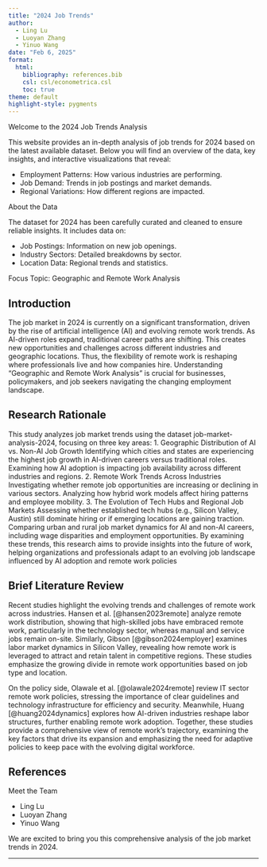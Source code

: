 ```yaml
---
title: "2024 Job Trends"
author:
  - Ling Lu
  - Luoyan Zhang
  - Yinuo Wang
date: "Feb 6, 2025"
format: 
  html:
    bibliography: references.bib
    csl: csl/econometrica.csl
    toc: true
theme: default
highlight-style: pygments
---
```



Welcome to the 2024 Job Trends Analysis

This website provides an in-depth analysis of job trends for 2024 based on the latest available dataset. Below you will find an overview of the data, key insights, and interactive visualizations that reveal:

- Employment Patterns: How various industries are performing.
- Job Demand: Trends in job postings and market demands.
- Regional Variations: How different regions are impacted.

About the Data

The dataset for 2024 has been carefully curated and cleaned to ensure reliable insights. It includes data on:

- Job Postings: Information on new job openings.
- Industry Sectors: Detailed breakdowns by sector.
- Location Data: Regional trends and statistics.

Focus Topic: Geographic and Remote Work Analysis

## Introduction
The job market in 2024 is currently on a significant transformation, driven by the rise of artificial intelligence (AI) and evolving remote work trends. As AI-driven roles expand, traditional career paths are shifting. This creates new opportunities and challenges across different industries and geographic locations. Thus, the flexibility of remote work is reshaping where professionals live and how companies hire. Understanding  “Geographic and Remote Work Analysis” is crucial for businesses, policymakers, and job seekers navigating the changing employment landscape.

## Research Rationale
This study analyzes job market trends using the dataset job-market-analysis-2024, focusing on three key areas:
1. Geographic Distribution of AI vs. Non-AI Job Growth
Identifying which cities and states are experiencing the highest job growth in AI-driven careers versus traditional roles.
Examining how AI adoption is impacting job availability across different industries and regions.
2. Remote Work Trends Across Industries
Investigating whether remote job opportunities are increasing or declining in various sectors.
Analyzing how hybrid work models affect hiring patterns and employee mobility.
3. The Evolution of Tech Hubs and Regional Job Markets
Assessing whether established tech hubs (e.g., Silicon Valley, Austin) still dominate hiring or if emerging locations are gaining traction.
Comparing urban and rural job market dynamics for AI and non-AI careers, including wage disparities and employment opportunities.
By examining these trends, this research aims to provide insights into the future of work, helping organizations and professionals adapt to an evolving job landscape influenced by AI adoption and remote work policies


## Brief Literature Review

Recent studies highlight the evolving trends and challenges of remote work across industries. Hansen et al. [@hansen2023remote] analyze remote work distribution, showing that high-skilled jobs have embraced remote work, particularly in the technology sector, whereas manual and service jobs remain on-site. Similarly, Gibson [@gibson2024employer] examines labor market dynamics in Silicon Valley, revealing how remote work is leveraged to attract and retain talent in competitive regions. These studies emphasize the growing divide in remote work opportunities based on job type and location.

On the policy side, Olawale et al. [@olawale2024remote] review IT sector remote work policies, stressing the importance of clear guidelines and technology infrastructure for efficiency and security. Meanwhile, Huang [@huang2024dynamics] explores how AI-driven industries reshape labor structures, further enabling remote work adoption. Together, these studies provide a comprehensive view of remote work’s trajectory, examining the key factors that drive its expansion and emphasizing the need for adaptive policies to keep pace with the evolving digital workforce.



## References




Meet the Team

- Ling Lu
- Luoyan Zhang
- Yinuo Wang

We are excited to bring you this comprehensive analysis of the job market trends in 2024.

---

